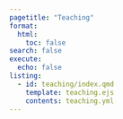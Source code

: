 ```yaml
---
pagetitle: "Teaching"
format: 
  html: 
    toc: false
search: false
execute: 
  echo: false
listing: 
  - id: teaching/index.qmd
    template: teaching.ejs
    contents: teaching.yml
---
```

